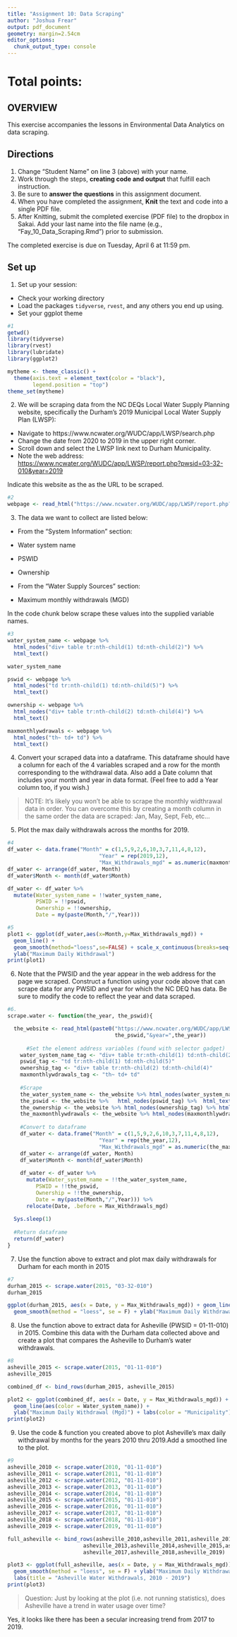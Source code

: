 ```yaml
---
title: "Assignment 10: Data Scraping"
author: "Joshua Frear"
output: pdf_document
geometry: margin=2.54cm
editor_options: 
  chunk_output_type: console
---
```


# Total points:

## OVERVIEW

This exercise accompanies the lessons in Environmental Data Analytics on data scraping. 

## Directions
1. Change "Student Name" on line 3 (above) with your name.
2. Work through the steps, **creating code and output** that fulfill each instruction.
3. Be sure to **answer the questions** in this assignment document.
4. When you have completed the assignment, **Knit** the text and code into a single PDF file.
5. After Knitting, submit the completed exercise (PDF file) to the dropbox in Sakai. Add your last name into the file name (e.g., "Fay_10_Data_Scraping.Rmd") prior to submission.

The completed exercise is due on Tuesday, April 6 at 11:59 pm.

## Set up 
1. Set up your session:

* Check your working directory
* Load the packages `tidyverse`, `rvest`, and any others you end up using.
* Set your ggplot theme

```r
#1
getwd()
library(tidyverse)
library(rvest)
library(lubridate)
library(ggplot2)

mytheme <- theme_classic() +
  theme(axis.text = element_text(color = "black"), 
        legend.position = "top")
theme_set(mytheme)
```

2. We will be scraping data from the NC DEQs Local Water Supply Planning website, specifically the Durham's 2019 Municipal Local Water Supply Plan (LWSP): 
 * Navigate to https://www.ncwater.org/WUDC/app/LWSP/search.php
 * Change the date from 2020 to 2019 in the upper right corner.
 * Scroll down and select the LWSP link next to Durham Municipality. 
 * Note the web address: <https://www.ncwater.org/WUDC/app/LWSP/report.php?pwsid=03-32-010&year=2019>

Indicate this website as the as the URL to be scraped. 

```r
#2
webpage <- read_html("https://www.ncwater.org/WUDC/app/LWSP/report.php?pwsid=03-32-010&year=2019")

```

3. The data we want to collect are listed below:

* From the "System Information" section:
 * Water system name
 * PSWID
 * Ownership
 
* From the "Water Supply Sources" section:
 * Maximum monthly withdrawals (MGD)

In the code chunk below scrape these values into the supplied variable names.

```r
#3
water_system_name <- webpage %>% 
  html_nodes("div+ table tr:nth-child(1) td:nth-child(2)") %>% 
  html_text()

water_system_name

pswid <- webpage %>% 
  html_nodes("td tr:nth-child(1) td:nth-child(5)") %>% 
  html_text()

ownership <- webpage %>% 
  html_nodes("div+ table tr:nth-child(2) td:nth-child(4)") %>% 
  html_text()

maxmonthlywdrawals <- webpage %>% 
  html_nodes("th~ td+ td") %>% 
  html_text()
```


4. Convert your scraped data into a dataframe. This dataframe should have a column for each of the 4 variables scraped and a row for the month corresponding to the withdrawal data. Also add a Date column that includes your month and year in data format. (Feel free to add a Year column too, if you wish.)

>NOTE: It's likely you won't be able to scrape the monthly widthrawal data in order. You can overcome this by creating a month column in the same order the data are scraped: Jan, May, Sept, Feb, etc...

5. Plot the max daily withdrawals across the months for 2019.

```r
#4
df_water <- data.frame("Month" = c(1,5,9,2,6,10,3,7,11,4,8,12),
                             "Year" = rep(2019,12),
                             "Max_Withdrawals_mgd" = as.numeric(maxmonthlywdrawals))
df_water <- arrange(df_water, Month)
df_water$Month <- month(df_water$Month)

df_water <- df_water %>% 
  mutate(Water_system_name = !!water_system_name,
         PSWID = !!pswid,
         Ownership = !!ownership,
         Date = my(paste(Month,"/",Year)))

#5
plot1 <- ggplot(df_water,aes(x=Month,y=Max_Withdrawals_mgd)) + 
  geom_line() + 
  geom_smooth(method="loess",se=FALSE) + scale_x_continuous(breaks=seq(1, 12)) + 
  ylab("Maximum Daily Withdrawal")
print(plot1)

```

6. Note that the PWSID and the year appear in the web address for the page we scraped. Construct a function using your code above that can scrape data for any PWSID and year for which the NC DEQ has data. Be sure to modify the code to reflect the year and data scraped.

```r
#6.
scrape.water <- function(the_year, the_pswid){

  the_website <- read_html(paste0("https://www.ncwater.org/WUDC/app/LWSP/report.php?pwsid=",
                                  the_pswid,"&year=",the_year))
      
      #Set the element address variables (found with selector gadget)
    water_system_name_tag <- "div+ table tr:nth-child(1) td:nth-child(2)"
    pswid_tag <- "td tr:nth-child(1) td:nth-child(5)"
    ownership_tag <- "div+ table tr:nth-child(2) td:nth-child(4)"
    maxmonthlywdrawals_tag <- "th~ td+ td"
    
    #Scrape
    the_water_system_name <- the_website %>% html_nodes(water_system_name_tag) %>% html_text()
    the_pswid <- the_website %>%   html_nodes(pswid_tag) %>%  html_text()
    the_ownership <- the_website %>% html_nodes(ownership_tag) %>% html_text()
    the_maxmonthlywdrawals <- the_website %>% html_nodes(maxmonthlywdrawals_tag) %>% html_text()
  
    #Convert to dataframe
    df_water <- data.frame("Month" = c(1,5,9,2,6,10,3,7,11,4,8,12),
                             "Year" = rep(the_year,12),
                             "Max_Withdrawals_mgd" = as.numeric(the_maxmonthlywdrawals))
    df_water <- arrange(df_water, Month)
    df_water$Month <- month(df_water$Month)
    
    df_water <- df_water %>% 
      mutate(Water_system_name = !!the_water_system_name,
         PSWID = !!the_pswid,
         Ownership = !!the_ownership,
         Date = my(paste(Month,"/",Year))) %>% 
      relocate(Date, .before = Max_Withdrawals_mgd)
  
  Sys.sleep(1)
  
  #Return dataframe
  return(df_water)
}
```

7. Use the function above to extract and plot max daily withdrawals for Durham for each month in 2015

```r
#7
durham_2015 <- scrape.water(2015, "03-32-010")
durham_2015

ggplot(durham_2015, aes(x = Date, y = Max_Withdrawals_mgd)) + geom_line() + 
  geom_smooth(method = "loess", se = F) + ylab("Maximum Daily Withdrawal (Mgd)")

```

8. Use the function above to extract data for Asheville (PWSID = 01-11-010) in 2015. Combine this data with the Durham data collected above and create a plot that compares the Asheville to Durham's water withdrawals.

```r
#8
asheville_2015 <- scrape.water(2015, "01-11-010")
asheville_2015

combined_df <- bind_rows(durham_2015, asheville_2015)

plot2 <- ggplot(combined_df, aes(x = Date, y = Max_Withdrawals_mgd)) + 
  geom_line(aes(color = Water_system_name)) + 
  ylab("Maximum Daily Withdrawal (Mgd)") + labs(color = "Municipality")
print(plot2)
```


9. Use the code & function you created above to plot Asheville's max daily withdrawal by months for the years 2010 thru 2019.Add a smoothed line to the plot.

```r
#9
asheville_2010 <- scrape.water(2010, "01-11-010")
asheville_2011 <- scrape.water(2011, "01-11-010")
asheville_2012 <- scrape.water(2012, "01-11-010")
asheville_2013 <- scrape.water(2013, "01-11-010")
asheville_2014 <- scrape.water(2014, "01-11-010")
asheville_2015 <- scrape.water(2015, "01-11-010")
asheville_2016 <- scrape.water(2016, "01-11-010")
asheville_2017 <- scrape.water(2017, "01-11-010")
asheville_2018 <- scrape.water(2018, "01-11-010")
asheville_2019 <- scrape.water(2019, "01-11-010")

full_asheville <- bind_rows(asheville_2010,asheville_2011,asheville_2012,
                        asheville_2013,asheville_2014,asheville_2015,asheville_2016,
                        asheville_2017,asheville_2018,asheville_2019)

plot3 <- ggplot(full_asheville, aes(x = Date, y = Max_Withdrawals_mgd)) + geom_line() +
  geom_smooth(method = "loess", se = F) + ylab("Maximum Daily Withdrawal (Mgd)") + 
  labs(title = "Asheville Water Withdrawals, 2010 - 2019")
print(plot3)
```

>Question: Just by looking at the plot (i.e. not running statistics), does Asheville have a trend in water usage over time?

Yes, it looks like there has been a secular increasing trend from 2017 to 2019.